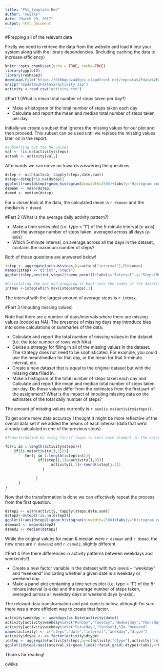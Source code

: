 ```yaml
---
title: "PA1_template.Rmd"
author: "owilks"
date: "March 29, 2017"
output: html_document
---
```


#Prepping all of the relevant data

Firstly we need to retrieve the data from the website and load it into your system along with the library dependencies. (Including caching the data to increase efficiency)

```r
knitr::opts_chunk$set(echo = TRUE, cache=TRUE)
library(ggplot2)
library(reshape2)
download.file("https://d396qusza40orc.cloudfront.net/repdata%2Fdata%2Factivity.zip","repdata%2Fdata%2Factivity.zip")
unzip("repdata%2Fdata%2Factivity.zip")
activity <-read.csv("activity.csv")
```

#Part 1 (What is mean total number of steps taken per day?)

* Make a histogram of the total number of steps taken each day
* Calculate and report the mean and median total number of steps taken per day

Initially we create a subset that ignores the missing values for our plot and then proceed. This subset can be used until we replace the missing values later on in the report.
```r
#subsetting out the NA values
val <- !is.na(activity$steps)
actsub <- activity[val,]
```

Afterwards we can move on towards answering the questions
```r
dstep <- with(actsub, tapply(steps,date,sum))
dstep<-dstep[!is.na(dstep)]
ggplot()+aes(dstep)+geom_histogram(binwidth=2500)+labs(y="Histogram count",x="Daily volume of steps")+ggtitle("Histogram of Daily volume of steps")
dsmean <- mean(dstep)
dsmed <- median(dstep)
```

For a closer look at the data, the calculated mean is `r dsmean ` and the median is `r dsmed`.


#Part 2 (What is the average daily activity pattern?)

* Make a time series plot (i.e. type = "l") of the 5-minute interval (x-axis) and the average number of steps taken, averaged across all days (y-axis)
* Which 5-minute interval, on average across all the days in the dataset, contains the maximum number of steps?

Both of those questions are answered below!

```r
istep <- aggregate(actsub$steps,by=actsub["interval"],FUN=mean)
names(istep) <- c("int","steps")
ggplot(istep,aes(int,steps))+geom_point()+labs(x="Interval",y="Steps(Mean)")+ggtitle("Mean Steps per Interval")

#Calculating the max and plugging it back into the index of the dataframe
intmax <-istep[which.max(istep$steps),1]
```

The interval with the largest amount of average steps is `r intmax`.

#Part 3 (Imputing missing values)

Note that there are a number of days/intervals where there are missing values (coded as NA). The presence of missing days may introduce bias into some calculations or summaries of the data.

* Calculate and report the total number of missing values in the dataset (i.e. the total number of rows with NAs)
* Devise a strategy for filling in all of the missing values in the dataset. The strategy does not need to be sophisticated. For example, you could use the mean/median for that day, or the mean for that 5-minute interval, etc.
* Create a new dataset that is equal to the original dataset but with the missing data filled in.
* Make a histogram of the total number of steps taken each day and Calculate and report the mean and median total number of steps taken per day. Do these values differ from the estimates from the first part of the assignment? What is the impact of imputing missing data on the estimates of the total daily number of steps?

The amount of missing values currently is `r sum(is.na(activity$steps))`.

To get some more data accuracy I thought it might be more reflective of the overall data set if we added the means of each interval (data that we'd already calculated in one of the previous steps).

```r
#Transformation by using for/if loops to test each element in the activity steps group for whether it's NA and then to find the relevant value within the "isteps" (Average steps per interval) data frame.

for(i in 1:length(activity$steps)){
    if(is.na(activity[i,1])){
         for(j in 1:length(istep$int)){
               if(istep[j,1]==activity[i,3]){
                     activity[i,1]<-round(istep[j,2])
                 }
                    
              }
      } 
}
```
Now that the transformation is done we can effectively repeat the process from the first question.

```r
dstep2 <- with(activity, tapply(steps,date,sum))
dstep2<-dstep2[!is.na(dstep2)]
ggplot()+aes(dstep2)+geom_histogram(binwidth=2500)+labs(y="Histogram count",x="Daily volume of steps")+ggtitle("Updated histogram of Daily volume of steps")
dsmean2 <- mean(dstep2)
dsmed2 <- median(dstep2)
```
While the original values for mean & median were `r dsmean` and `r dsmed`, the new ones are `r dsmean2` and `r dsmed2`, slightly different.

#Part 4 (Are there differences in activity patterns between weekdays and weekends?)

* Create a new factor variable in the dataset with two levels -- "weekday" and "weekend" indicating whether a given date is a weekday or weekend day.
* Make a panel plot containing a time series plot (i.e. type = "l") of the 5-minute interval (x-axis) and the average number of steps taken, averaged across all weekday days or weekend days (y-axis).

The relevant data transformation and plot code is below, although I'm sure there was a more efficient way to create that factor.

```r
activity$weekday <- weekdays(as.Date(activity$date))
activity[activity$weekday%in%c("Monday","Tuesday","Wednesday","Thursday","Friday"),5]<-"Weekday"
activity[activity$weekday%in%c("Saturday","Sunday"),5]<-"Weekend"
names(activity) <- c("steps","date","interval","weekday","dtype")
activity$dtype <- as.factor(activity$dtype)
idstep <- aggregate(activity$steps,by=c(activity["dtype"],activity["interval"]),FUN=mean)
ggplot(idstep)+aes(interval,x)+geom_line()+facet_grid(~dtype)+labs(y="Number of steps",x="Interval")
```

Thanks for reading!

owilks